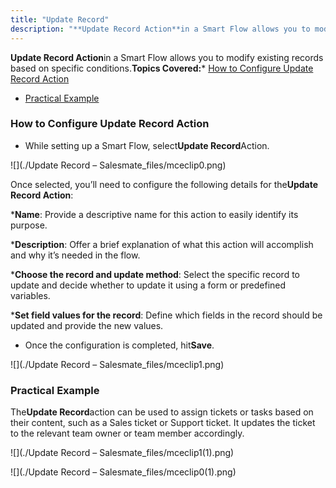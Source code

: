 ```yaml
---
title: "Update Record"
description: "**Update Record Action**in a Smart Flow allows you to modify existing records based on specific conditions.**Topics Covered:*** [How to Configure Up..."
---
```


**Update Record Action**in a Smart Flow allows you to modify existing records based on specific conditions.**Topics Covered:***   [How to Configure Update Record Action](https://support.salesmate.io/hc/en-us/articles/38138030465817-Update-Record#h_01J8PARZBWGJ4BSD5PXFQTJ98R)

*   [Practical Example](https://support.salesmate.io/hc/en-us/articles/38138030465817-Update-Record#h_01J8PBN5P3TADAMXCCAEX1CPA1)


### How to Configure Update Record Action


*   While setting up a Smart Flow, select**Update Record**Action.

![](./Update Record – Salesmate_files/mceclip0.png)

Once selected, you’ll need to configure the following details for the**Update Record Action**:


***Name**: Provide a descriptive name for this action to easily identify its purpose.

***Description**: Offer a brief explanation of what this action will accomplish and why it’s needed in the flow.

***Choose the record and update method**: Select the specific record to update and decide whether to update it using a form or predefined variables.

***Set field values for the record**: Define which fields in the record should be updated and provide the new values.

*   Once the configuration is completed, hit**Save**.

![](./Update Record – Salesmate_files/mceclip1.png)


### Practical Example

The**Update Record**action can be used to assign tickets or tasks based on their content, such as a Sales ticket or Support ticket. It updates the ticket to the relevant team owner or team member accordingly.

![](./Update Record – Salesmate_files/mceclip1(1).png)

![](./Update Record – Salesmate_files/mceclip0(1).png)
